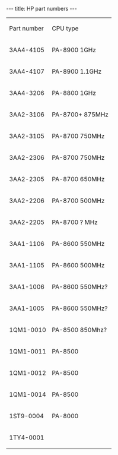 ---
title: HP part numbers
---

{| class="wikitable"
|Part number
|CPU type
|-
|3AA4-4105
|PA-8900 1GHz
|-
|3AA4-4107
|PA-8900 1.1GHz
|-
|3AA4-3206
|PA-8800 1GHz
|-
|3AA2-3106
|PA-8700+ 875MHz
|-
|3AA2-3105
|PA-8700 750MHz
|-
|3AA2-2306
|PA-8700 750MHz
|-
|3AA2-2305
|PA-8700 650MHz
|-
|3AA2-2206
|PA-8700 500MHz
|-
|3AA2-2205
|PA-8700 ? MHz
|-
|3AA1-1106
|PA-8600 550MHz
|-
|3AA1-1105
|PA-8600 500MHz
|-
|3AA1-1006
|PA-8600 550MHz?
|-
|3AA1-1005
|PA-8600 550MHz?
|-
|1QM1-0010
|PA-8500 850Mhz?
|-
|1QM1-0011
|PA-8500
|-
|1QM1-0012
|PA-8500
|-
|1QM1-0014
|PA-8500
|-
|1ST9-0004
|PA-8000
|-
|1TY4-0001
|
|}